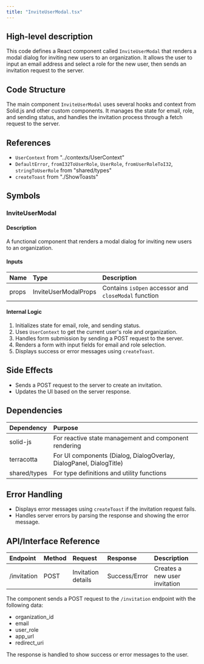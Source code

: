 ```yaml
---
title: "InviteUserModal.tsx"
---
```


## High-level description
This code defines a React component called `InviteUserModal` that renders a modal dialog for inviting new users to an organization. It allows the user to input an email address and select a role for the new user, then sends an invitation request to the server.

## Code Structure
The main component `InviteUserModal` uses several hooks and context from Solid.js and other custom components. It manages the state for email, role, and sending status, and handles the invitation process through a fetch request to the server.

## References
- `UserContext` from "../contexts/UserContext"
- `DefaultError`, `fromI32ToUserRole`, `UserRole`, `fromUserRoleToI32`, `stringToUserRole` from "shared/types"
- `createToast` from "./ShowToasts"

## Symbols

### InviteUserModal
#### Description
A functional component that renders a modal dialog for inviting new users to an organization.

#### Inputs
| Name | Type | Description |
|:-----|:-----|:------------|
| props | InviteUserModalProps | Contains `isOpen` accessor and `closeModal` function |

#### Internal Logic
1. Initializes state for email, role, and sending status.
2. Uses `UserContext` to get the current user's role and organization.
3. Handles form submission by sending a POST request to the server.
4. Renders a form with input fields for email and role selection.
5. Displays success or error messages using `createToast`.

## Side Effects
- Sends a POST request to the server to create an invitation.
- Updates the UI based on the server response.

## Dependencies
| Dependency | Purpose |
|:-----------|:--------|
| solid-js | For reactive state management and component rendering |
| terracotta | For UI components (Dialog, DialogOverlay, DialogPanel, DialogTitle) |
| shared/types | For type definitions and utility functions |

## Error Handling
- Displays error messages using `createToast` if the invitation request fails.
- Handles server errors by parsing the response and showing the error message.

## API/Interface Reference
| Endpoint | Method | Request | Response | Description |
|:---------|:-------|:--------|:---------|:------------|
| /invitation | POST | Invitation details | Success/Error | Creates a new user invitation |

The component sends a POST request to the `/invitation` endpoint with the following data:
- organization_id
- email
- user_role
- app_url
- redirect_uri

The response is handled to show success or error messages to the user.